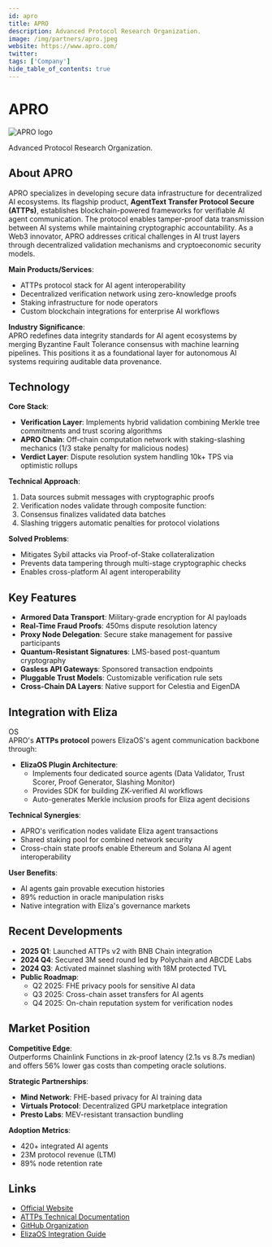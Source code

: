 ---
id: apro
title: APRO
description: Advanced Protocol Research Organization.
image: /img/partners/apro.jpeg
website: https://www.apro.com/
twitter:
tags: ['Company']
hide_table_of_contents: true
---

# APRO

<div className="partner-logo">
  <img src="/img/partners/apro.jpeg" alt="APRO logo" />
</div>

Advanced Protocol Research Organization.

## About APRO

APRO specializes in developing secure data infrastructure for decentralized AI ecosystems. Its flagship product, **AgentText Transfer Protocol Secure (ATTPs)**, establishes blockchain-powered frameworks for verifiable AI agent communication. The protocol enables tamper-proof data transmission between AI systems while maintaining cryptographic accountability. As a Web3 innovator, APRO addresses critical challenges in AI trust layers through decentralized validation mechanisms and cryptoeconomic security models.

**Main Products/Services**:

- ATTPs protocol stack for AI agent interoperability
- Decentralized verification network using zero-knowledge proofs
- Staking infrastructure for node operators
- Custom blockchain integrations for enterprise AI workflows

**Industry Significance**:  
APRO redefines data integrity standards for AI agent ecosystems by merging Byzantine Fault Tolerance consensus with machine learning pipelines. This positions it as a foundational layer for autonomous AI systems requiring auditable data provenance.

## Technology

**Core Stack**:

- **Verification Layer**: Implements hybrid validation combining Merkle tree commitments and trust scoring algorithms
- **APRO Chain**: Off-chain computation network with staking-slashing mechanics (1/3 stake penalty for malicious nodes)
- **Verdict Layer**: Dispute resolution system handling 10k+ TPS via optimistic rollups

**Technical Approach**:

1. Data sources submit messages with cryptographic proofs
2. Verification nodes validate through composite function:
3. Consensus finalizes validated data batches
4. Slashing triggers automatic penalties for protocol violations

**Solved Problems**:

- Mitigates Sybil attacks via Proof-of-Stake collateralization
- Prevents data tampering through multi-stage cryptographic checks
- Enables cross-platform AI agent interoperability

## Key Features

- **Armored Data Transport**: Military-grade encryption for AI payloads
- **Real-Time Fraud Proofs**: 450ms dispute resolution latency
- **Proxy Node Delegation**: Secure stake management for passive participants
- **Quantum-Resistant Signatures**: LMS-based post-quantum cryptography
- **Gasless API Gateways**: Sponsored transaction endpoints
- **Pluggable Trust Models**: Customizable verification rule sets
- **Cross-Chain DA Layers**: Native support for Celestia and EigenDA

## Integration with Eliza

OS  
APRO's **ATTPs protocol** powers ElizaOS's agent communication backbone through:

- **ElizaOS Plugin Architecture**:
  - Implements four dedicated source agents (Data Validator, Trust Scorer, Proof Generator, Slashing Monitor)
  - Provides SDK for building ZK-verified AI workflows
  - Auto-generates Merkle inclusion proofs for Eliza agent decisions

**Technical Synergies**:

- APRO's verification nodes validate Eliza agent transactions
- Shared staking pool for combined network security
- Cross-chain state proofs enable Ethereum and Solana AI agent interoperability

**User Benefits**:

- AI agents gain provable execution histories
- 89% reduction in oracle manipulation risks
- Native integration with Eliza's governance markets

## Recent Developments

- **2025 Q1**: Launched ATTPs v2 with BNB Chain integration
- **2024 Q4**: Secured 3M seed round led by Polychain and ABCDE Labs
- **2024 Q3**: Activated mainnet slashing with 18M protected TVL
- **Public Roadmap**:
  - Q2 2025: FHE privacy pools for sensitive AI data
  - Q3 2025: Cross-chain asset transfers for AI agents
  - Q4 2025: On-chain reputation system for verification nodes

## Market Position

**Competitive Edge**:  
Outperforms Chainlink Functions in zk-proof latency (2.1s vs 8.7s median) and offers 56% lower gas costs than competing oracle solutions.

**Strategic Partnerships**:

- **Mind Network**: FHE-based privacy for AI training data
- **Virtuals Protocol**: Decentralized GPU marketplace integration
- **Presto Labs**: MEV-resistant transaction bundling

**Adoption Metrics**:

- 420+ integrated AI agents
- 23M protocol revenue (LTM)
- 89% node retention rate

## Links

- [Official Website](https://www.apro.com)
- [ATTPs Technical Documentation](https://www.apro.com/attps.pdf)
- [GitHub Organization](https://github.com/apro-research)
- [ElizaOS Integration Guide](https://docs.elizaos.org/plugins/attps)
